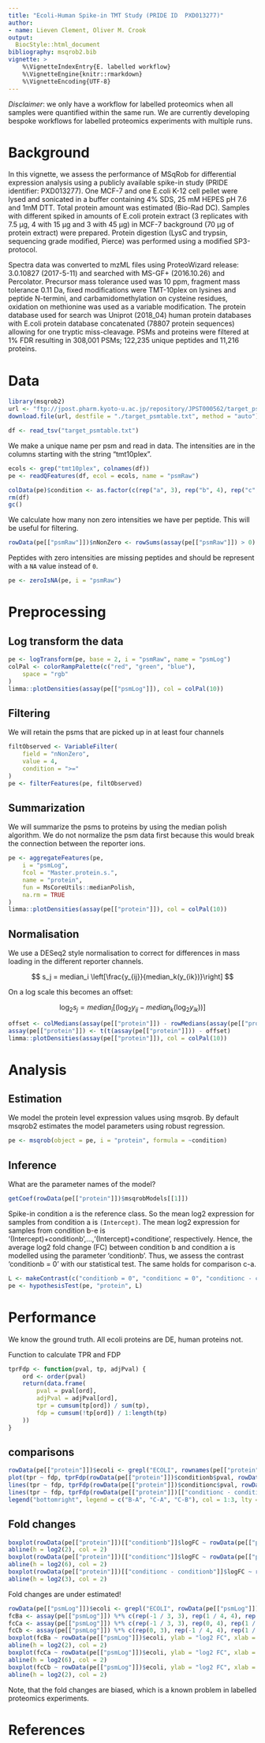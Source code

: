 ```yaml
---
title: "Ecoli-Human Spike-in TMT Study (PRIDE ID  PXD013277)"
author:
- name: Lieven Clement, Oliver M. Crook
output:
  BiocStyle::html_document
bibliography: msqrob2.bib
vignette: >
    %\VignetteIndexEntry{E. labelled workflow}
    %\VignetteEngine{knitr::rmarkdown}
    %\VignetteEncoding{UTF-8}
---
```


*Disclaimer*: we only have a workflow for labelled proteomics when all samples were quantified within the same run. We are currently developing bespoke workflows for labelled proteomics experiments with multiple runs.

# Background
In this vignette, we assess the performance of MSqRob for differential
expression analysis using a publicly available spike-in study
(PRIDE identifier: PXD013277).
One MCF-7 and one E.coli K-12 cell pellet were lysed and
sonicated in a buffer containing 4% SDS, 25 mM HEPES pH 7.6 and 1mM DTT. Total
protein amount was estimated (Bio-Rad DC). Samples with different spiked in amounts of E.coli protein extract (3 replicates with 7.5 µg, 4 with 15 µg and 3 with 45 µg) in MCF-7 background (70 µg of protein extract) were prepared. Protein digestion (LysC and trypsin, sequencing grade modified, Pierce) was performed using a modified SP3-protocol.

Spectra data was converted to mzML files using ProteoWizard release: 3.0.10827 (2017-5-11) and searched with MS-GF+ (2016.10.26) and Percolator. Precursor mass tolerance used was 10 ppm, fragment mass tolerance 0.11 Da, fixed modifications
were TMT-10plex on lysines and peptide N-termini, and carbamidomethylation on cysteine residues, oxidation on methionine was used as a variable modification. The
protein database used for search was Uniprot (2018_04) human protein databases with E.coli protein database concatenated (78807 protein sequences) allowing for one tryptic miss-cleavage. PSMs and proteins were filtered at 1% FDR resulting in 308,001 PSMs; 122,235 unique peptides and 11,216 proteins.


# Data
```r
library(msqrob2)
url <- "ftp://jpost.pharm.kyoto-u.ac.jp/repository/JPST000562/target_psmtable.txt"
download.file(url, destfile = "./target_psmtable.txt", method = "auto")

df <- read_tsv("target_psmtable.txt")
```

We make a unique name per psm and read in data.
The intensities are in the columns starting with the string "tmt10plex".

```r
ecols <- grep("tmt10plex", colnames(df))
pe <- readQFeatures(df, ecol = ecols, name = "psmRaw")

colData(pe)$condition <- as.factor(c(rep("a", 3), rep("b", 4), rep("c", 3)))
rm(df)
gc()
```


We calculate how many non zero intensities we have per peptide.
This will be useful for filtering.

```r
rowData(pe[["psmRaw"]])$nNonZero <- rowSums(assay(pe[["psmRaw"]]) > 0)
```


Peptides with zero intensities are missing peptides and should be
represent with a `NA` value instead of `0`.
```r
pe <- zeroIsNA(pe, i = "psmRaw")
```

# Preprocessing

## Log transform the data

```r
pe <- logTransform(pe, base = 2, i = "psmRaw", name = "psmLog")
colPal <- colorRampPalette(c("red", "green", "blue"),
    space = "rgb"
)
limma::plotDensities(assay(pe[["psmLog"]]), col = colPal(10))
```

## Filtering

We will retain the psms that are picked up in at least four channels

```r
filtObserved <- VariableFilter(
    field = "nNonZero",
    value = 4,
    condition = ">="
)
pe <- filterFeatures(pe, filtObserved)
```

## Summarization

We will summarize the psms to proteins by using the median polish algorithm.
We do not normalize the psm data first because this would break the connection between the reporter ions.

```r
pe <- aggregateFeatures(pe,
    i = "psmLog",
    fcol = "Master.protein.s.",
    name = "protein",
    fun = MsCoreUtils::medianPolish,
    na.rm = TRUE
)
limma::plotDensities(assay(pe[["protein"]]), col = colPal(10))
```

## Normalisation

We use a DESeq2 style normalisation to correct for differences in mass loading in the different reporter channels.

$$ s_j = median_i \left[\frac{y_{ij}}{median_k(y_{ik})}\right] $$

On a log scale this becomes an offset:

$$ \log_2 s_j = median_i \left[ \left(\log_2 y_{ij} - median_k(\log_2 y_{ik})\right)\right] $$

```r
offset <- colMedians(assay(pe[["protein"]]) - rowMedians(assay(pe[["protein"]]), na.rm = TRUE), na.rm = TRUE)
assay(pe[["protein"]]) <- t(t(assay(pe[["protein"]])) - offset)
limma::plotDensities(assay(pe[["protein"]]), col = colPal(10))
```

# Analysis

## Estimation

We model the protein level expression values using msqrob.
By default msqrob2 estimates the model parameters using robust regression.

```r
pe <- msqrob(object = pe, i = "protein", formula = ~condition)
```

## Inference

What are the parameter names of the model?
```r
getCoef(rowData(pe[["protein"]])$msqrobModels[[1]])
```

Spike-in condition a is the reference class. So the mean log2 expression for
samples from condition a is `(Intercept)`.
The mean log2 expression for samples from condition b-e is
'(Intercept)+conditionb',...,'(Intercept)+conditione', respectively.
Hence, the average log2 fold change (FC) between condition b and condition a is modelled using the parameter 'conditionb'. Thus, we assess the contrast
'conditionb = 0' with our statistical test. The same holds for comparison c-a.


```r
L <- makeContrast(c("conditionb = 0", "conditionc = 0", "conditionc - conditionb = 0"), parameterNames = c("conditionb", "conditionc"))
pe <- hypothesisTest(pe, "protein", L)
```

# Performance

We know the ground truth. All ecoli proteins are DE, human proteins not.

Function to calculate TPR and FDP
```r
tprFdp <- function(pval, tp, adjPval) {
    ord <- order(pval)
    return(data.frame(
        pval = pval[ord],
        adjPval = adjPval[ord],
        tpr = cumsum(tp[ord]) / sum(tp),
        fdp = cumsum(!tp[ord]) / 1:length(tp)
    ))
}
```

## comparisons

```r
rowData(pe[["protein"]])$ecoli <- grepl("ECOLI", rownames(pe[["protein"]]))
plot(tpr ~ fdp, tprFdp(rowData(pe[["protein"]])$conditionb$pval, rowData(pe[["protein"]])$ecoli, rowData(pe[["protein"]])$conditionb$adjPval), type = "l", xlab = "FDP", ylab = "TPR")
lines(tpr ~ fdp, tprFdp(rowData(pe[["protein"]])$conditionc$pval, rowData(pe[["protein"]])$ecoli, rowData(pe[["protein"]])$conditionc$adjPval), type = "l", col = 2)
lines(tpr ~ fdp, tprFdp(rowData(pe[["protein"]])[["conditionc - conditionb"]]$pval, rowData(pe[["protein"]])$ecoli, rowData(pe[["protein"]])[["conditionc - conditionb"]]$adjPval), type = "l", col = 3)
legend("bottomright", legend = c("B-A", "C-A", "C-B"), col = 1:3, lty = 1)
```

## Fold changes

```r
boxplot(rowData(pe[["protein"]])[["conditionb"]]$logFC ~ rowData(pe[["protein"]])$ecoli, ylab = "log2 FC", xlab = "spiked", main = "B vs A")
abline(h = log2(2), col = 2)
boxplot(rowData(pe[["protein"]])[["conditionc"]]$logFC ~ rowData(pe[["protein"]])$ecoli, ylab = "log2 FC", xlab = "spiked", main = "C vs A")
abline(h = log2(6), col = 2)
boxplot(rowData(pe[["protein"]])[["conditionc - conditionb"]]$logFC ~ rowData(pe[["protein"]])$ecoli, ylab = "log2 FC", xlab = "spiked", main = "C vs B")
abline(h = log2(3), col = 2)
```

Fold changes are under estimated!

```r
rowData(pe[["psmLog"]])$ecoli <- grepl("ECOLI", rowData(pe[["psmLog"]])$Master.protein.s.)
fcBa <- assay(pe[["psmLog"]]) %*% c(rep(-1 / 3, 3), rep(1 / 4, 4), rep(0, 3))
fcCa <- assay(pe[["psmLog"]]) %*% c(rep(-1 / 3, 3), rep(0, 4), rep(1 / 3, 3))
fcCb <- assay(pe[["psmLog"]]) %*% c(rep(0, 3), rep(-1 / 4, 4), rep(1 / 3, 3))
boxplot(fcBa ~ rowData(pe[["psmLog"]])$ecoli, ylab = "log2 FC", xlab = "spiked", main = "B vs A")
abline(h = log2(2), col = 2)
boxplot(fcCa ~ rowData(pe[["psmLog"]])$ecoli, ylab = "log2 FC", xlab = "spiked", main = "C vs A")
abline(h = log2(6), col = 2)
boxplot(fcCb ~ rowData(pe[["psmLog"]])$ecoli, ylab = "log2 FC", xlab = "spiked", main = "C vs B")
abline(h = log2(2), col = 2)
```

Note, that the fold changes are biased, which is a known problem in labelled proteomics experiments.

# References
